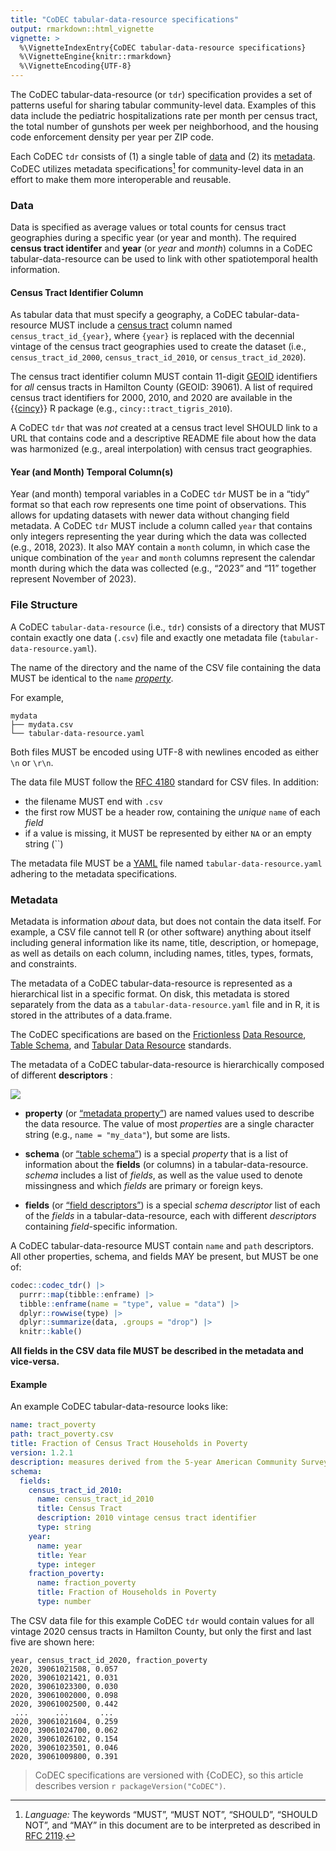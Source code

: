 ```yaml
---
title: "CoDEC tabular-data-resource specifications"
output: rmarkdown::html_vignette
vignette: >
  %\VignetteIndexEntry{CoDEC tabular-data-resource specifications}
  %\VignetteEngine{knitr::rmarkdown}
  %\VignetteEncoding{UTF-8}
---
```


The CoDEC tabular-data-resource (or `tdr`) specification provides a set of patterns useful for sharing tabular community-level data. Examples of this data include the pediatric hospitalizations rate per month per census tract, the total number of gunshots per week per neighborhood, and the housing code enforcement density per year per ZIP code.

Each CoDEC `tdr` consists of (1) a single table of [data](#data) and (2) its [metadata](#metadata). CoDEC utilizes metadata specifications^[*Language:* The keywords “MUST”, “MUST NOT”, “SHOULD”, “SHOULD NOT”, and “MAY” in this document are to be interpreted as described in [RFC 2119](https://tools.ietf.org/html/rfc2119).] for community-level data in an effort to make them more interoperable and reusable.

### Data

Data is specified as average values or total counts for census tract geographies during a specific year (or year and month). The required **census tract identifer** and **year** (or *year* and *month*) columns in a CoDEC tabular-data-resource can be used to link with other spatiotemporal health information.

#### Census Tract Identifier Column

As tabular data that must specify a geography, a CoDEC tabular-data-resource MUST include a [census tract](https://www2.census.gov/geo/pdfs/education/CensusTracts.pdf) column named `census_tract_id_{year}`, where `{year}` is replaced with the decennial vintage of the census tract geographies used to create the dataset (i.e., `census_tract_id_2000`, `census_tract_id_2010`, or `census_tract_id_2020`).

The census tract identifier column MUST contain 11-digit [GEOID](https://www.census.gov/programs-surveys/geography/guidance/geo-identifiers.html) identifiers for *all* census tracts in Hamilton County (GEOID: 39061). A list of required census tract identifiers for 2000, 2010, and 2020 are available in the {{[cincy](https://github.com/geomarker-io/cincy)}} R package (e.g., `cincy::tract_tigris_2010`).

A CoDEC `tdr` that was *not* created at a census tract level SHOULD link to a URL that contains code and a descriptive README file about how the data was harmonized (e.g., areal interpolation) with census tract geographies.

#### Year (and Month) Temporal Column(s)

Year (and month) temporal variables in a CoDEC `tdr` MUST be in a "tidy" format so that each row represents one time point of observations. This allows for updating datasets with newer data without changing field metadata. A CoDEC `tdr` MUST include a column called `year` that contains only integers representing the year during which the data was collected (e.g., 2018, 2023). It also MAY contain a `month` column, in which case the unique combination of the `year` and `month` columns represent the calendar month during which the data was collected (e.g., "2023" and "11" together represent November of 2023).

### File Structure

A CoDEC `tabular-data-resource` (i.e., `tdr`) consists of a directory that MUST contain exactly one data (`.csv`) file and exactly one metadata file (`tabular-data-resource.yaml`).

The name of the directory and the name of the CSV file containing the data MUST be identical to the `name` [*property*](codec-metadata.html#tabular-data-resource-metadata).

For example,

    mydata
    ├── mydata.csv
    └── tabular-data-resource.yaml

Both files MUST be encoded using UTF-8 with newlines encoded as either `\n` or `\r\n`.

The data file MUST follow the [RFC 4180](https://www.rfc-editor.org/rfc/rfc4180) standard for CSV files.  In addition:

- the filename MUST end with `.csv`
- the first row MUST be a header row, containing the *unique* `name` of each *field*
- if a value is missing, it MUST be represented by either `NA` or an empty string (``)
  
The metadata file MUST be a [YAML](https://yaml.org/) file named `tabular-data-resource.yaml` adhering to the metadata specifications.

### Metadata

Metadata is information *about* data, but does not contain the data itself. For example, a CSV file cannot tell R (or other software) anything about itself including general information like its name, title, description, or homepage, as well as details on each column, including names, titles, types, formats, and constraints. 

The metadata of a CoDEC tabular-data-resource is represented as a hierarchical list in a specific format.  On disk, this metadata is stored separately from the data as a `tabular-data-resource.yaml` file and in R, it is stored in the attributes of a data.frame.

The CoDEC specifications are based on the [Frictionless](https://frictionlessdata.io/) [Data Resource](https://specs.frictionlessdata.io/data-resource/), [Table Schema](https://specs.frictionlessdata.io/table-schema/), and [Tabular Data Resource](https://specs.frictionlessdata.io/tabular-data-resource/) standards.

The metadata of a CoDEC tabular-data-resource is hierarchically composed of different **descriptors** :

![](codec_metadata.png)

- **property** (or ["metadata property"](https://specs.frictionlessdata.io/data-resource/#metadata-properties)) are named values used to describe the data resource. The value of most *properties* are a single character string (e.g., `name = "my_data"`), but some are lists.

- **schema** (or ["table schema"](https://specs.frictionlessdata.io/table-schema/)) is a special *property* that is a list of information about the **fields** (or columns) in a tabular-data-resource. *schema* includes a list of *fields*, as well as the value used to denote missingness and which *fields* are primary or foreign keys.

- **fields** (or ["field descriptors"](https://specs.frictionlessdata.io/table-schema/#field-descriptors)) is a special *schema descriptor* list of each of the *fields* in a tabular-data-resource, each with different *descriptors* containing *field*-specific information.

A CoDEC tabular-data-resource MUST contain `name` and `path` descriptors. All other properties, schema, and fields MAY be present, but MUST be one of:

```r
codec::codec_tdr() |>
  purrr::map(tibble::enframe) |>
  tibble::enframe(name = "type", value = "data") |>
  dplyr::rowwise(type) |>
  dplyr::summarize(data, .groups = "drop") |>
  knitr::kable()
```

**All fields in the CSV data file MUST be described in the metadata and vice-versa.**

#### Example

An example CoDEC tabular-data-resource looks like:

```yaml
name: tract_poverty
path: tract_poverty.csv
title: Fraction of Census Tract Households in Poverty
version: 1.2.1
description: measures derived from the 5-year American Community Survey
schema:
  fields:
    census_tract_id_2010:
      name: census_tract_id_2010
      title: Census Tract
      description: 2010 vintage census tract identifier
      type: string
    year:
      name: year
      title: Year
      type: integer
    fraction_poverty:
      name: fraction_poverty
      title: Fraction of Households in Poverty
      type: number
```

The CSV data file for this example CoDEC `tdr` would contain values for all vintage 2020 census tracts in Hamilton County, but only the first and last five are shown here:

    year, census_tract_id_2020, fraction_poverty
    2020, 39061021508, 0.057
    2020, 39061021421, 0.031
    2020, 39061023300, 0.030
    2020, 39061002000, 0.098
    2020, 39061002500, 0.442
     ...      ...       ... 
    2020, 39061021604, 0.259
    2020, 39061024700, 0.062
    2020, 39061026102, 0.154
    2020, 39061023501, 0.046
    2020, 39061009800, 0.391

> CoDEC specifications are versioned with {CoDEC}, so this article describes version `r packageVersion("CoDEC")`.

